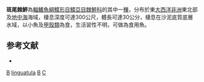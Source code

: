 {{Speciesbox
| taxon = Citharus linguatula
| binomial_authority = [[Linnaeus|Linnaeus]], 1758
| image = Citharus linguatula.JPG
| image_width = 250px
| status = NE
| status_system = IUCN3.1
| synonyms = *''Pleuronectes linguatula'', <small>Linnaeus, 1758</small>
*''Pleuronectes macrolepidotus'', <small>Bloch, 1787</small>
*''Citharus macrolepidotus'', <small>Bloch, 1787</small>
*''Pleuronectes citharus'', <small>Spinola, 1807</small>
*''Pleuronectes patarachia'', <small>Nardo, 1847</small>
}}
'''斑尾棘鮃'''為[[輻鰭魚綱|輻鰭魚綱]][[鰈形目|鰈形目]][[鰈亞目|鰈亞目]][[棘鮃科|棘鮃科]]的其中一[[種|種]]，分布於東[[大西洋|大西洋]][[非洲|非洲]]東北部及[[地中海|地中海]]海域，棲息深度可達300公尺，體長可達30公分，棲息在沙泥底質底層水域，以小魚及[[甲殼類|甲殼類]]為食，生活習性不明，可做為食用魚。

==参考文献==
*{{FishBase_species|genus=Citharus|species=linguatula|year=2014|month=3}}

{{Taxonbar}}
[[Category:食用魚|B]]
[[Category:尾棘鮃屬|linguatula]]
[[Category:卡尔·林奈命名的生物分类|B]]
[[Category:1758年描述的魚類|C]]


{{魚類小作品}}